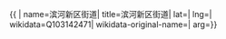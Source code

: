 {{ {{{1|PRC admin/showdata}}}|
name=滨河新区街道|
title=滨河新区街道|
lat=|
lng=|
wikidata=Q103142471|
wikidata-original-name=|
arg={{{arg|}}}}}